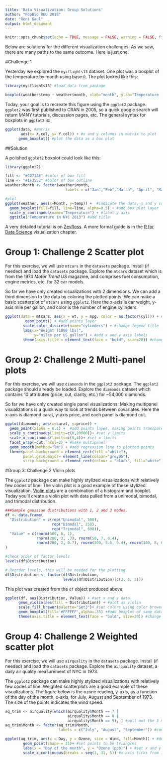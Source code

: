 ```yaml
---
title: 'Data Visualization: Group Solutions'
author: "PopBio REU 2018"
date: "Reni Kaul"
output: html_document
---
```

```r
knitr::opts_chunk$set(echo = TRUE, message = FALSE, warning = FALSE, fig.align = "center")
```



Below are solutions for the different visualization challenges. As we saw, there are many paths to the same outcome. Here is just one. 



#Challenge 1

  Yesterday we explored the `nycflights13` dataset. One plot was a boxplot of the temperature by month using base `R`. The plot looked like this:
   
```r
library(nycflights13) #load data from package

boxplot(weather$temp ~ weather$month, xlab="month", ylab="Temperature (F)" ) #instead of assigning x and y values, you can use the syntax y ~ x
```


Today, your goal is to recreate this figure using the `ggplot2` package.  `ggplot2` was first published to CRAN in 2005, so a quick google search will return *MANY* tutorials, discussion pages, etc.  The general syntax for boxplots in `ggplot2` is:

```r
ggplot(data, #matrix
       aes(x= X.col, y= Y.col)) + #x and y columns in matrix to plot
      geom_boxplot() #plot the data as a box plot
```

##Solution

A polished `ggplot2` boxplot could look like this:

```r
library(ggplot2)

fill <- "#4271AE" #color of box fill
line <- "#1F3552" #color of box outline
weather$Month <- factor(weather$month,
                           labels = c("Jan","Feb","March", "April", "May", "Jun", "Jul", "Aug", "Sep", "Oct", "Nov", "Dec")) #convert month to ordered factor to automatically incorporate month label. 

#plot
ggplot(weather, aes(x=Month, y=temp)) +  #indicate the data, x and y values
  geom_boxplot(fill=fill, line=line, alpha=0.5) + #add box plot layer
  scale_y_continuous(name="Temperature") + #label y axis
  ggtitle("Temperature in NYC 2013") #add title


```


A very detailed tutorial is on [ZevRoss](http://zevross.com/blog/2014/08/04/beautiful-plotting-in-r-a-ggplot2-cheatsheet-3/). A more formal guide is in the [R for Data Science](http://r4ds.had.co.nz/data-visualisation.html) visualization chapter. 


# Group 1: Challenge 2 Scatter plot

For this exercise, we will use `mtcars` in the `datasets` package. Install (if needed) and load the `datasets` package. Explore the `mtcars` dataset which is from the 1974 *Motor Trend US* magazine, and comprises fuel consumption, engine metrics,  etc. for 32 car models. 

So far we have only created visualizations with 2 dimensions. We can add a third dimension to the data by coloring the plotted points. We can make a basic scatterplot of `mtcars` using `ggplot2`. Here the x-axis is car weight, y-axis mile per gallon, and color is the number of engine cylinders.

```r
ggplot(data = mtcars, aes(x = wt, y = mpg, color = as.factor(cyl))) + #set data, x,y and col values
         geom_point() + #add points layer
        scale_color_discrete(name="cylinders") + #change legend title
        labs(x="Weight (1000 lbs)", 
             y="miles per US gallon") + #add x and y axis labels
        theme(axis.title = element_text(face = "bold", size=20)) #change font of both axis labels
```


# Group 2: Challenge 2 Multi-panel plots

For this exercise, we will use `diamonds` in the `ggplot2` package. The `ggplot2` package should already be loaded. Explore the `diamonds` dataset which contains 10 attributes (price, cut, clarity, etc.) for ~54,000 diamonds. 

So far we have only created single panel visualizations. Making multipanel visualizations is a quick way to look at trends between covariates. Here the x-axis is diamond carat, y-axis price, and each panel is diamond cut.  

```r

ggplot(diamonds, aes(x=carat, y=price)) +
  geom_point(alpha = 0.1) +  #add points layes, making points transparent since so many
  scale_y_continuous(limits=c(0,20000))+ #set y limits
  scale_x_continuous(limits=c(0,4))+ #set x limits
  facet_wrap(~cut, ncol=2) + #make multipanel
  geom_smooth(method="lm") + #add regression line to plotted points
  theme(panel.background = element_rect(fill ="white"),
        panel.grid.major= element_line(colour="grey95"),
        strip.background = element_rect(colour = "black", fill="white")) #change color of backgrounds

```

#Group 3: Challenge 2 Violin plots

The `ggplot2` package can make highly stylized visualizations with relatively few codes of line. The violin plot is a good example of these stylized visualization. [Violin plots](http://www.letmegooglethat.com/?q=violin+plots) are a combination of a histogram and boxplot. Today you'll create a violin plot with data pulled from a unimodal, bimodal, and trimodal distribution. 

```r
###Sample gaussian distributions with 1, 2 and 3 modes.
df <- data.frame(
  "Distribution" = c(rep("Unimodal", 500),
                     rep("Bimodal", 250),
                     rep("Trimodal", 600)),
  "Value" = c(rnorm(500, 6, 1),
              rnorm(200, 3, .7), rnorm(50, 7, 0.4),
              rnorm(200, 2, 0.7), rnorm(300, 5.5, 0.4), rnorm(100, 8, 0.4))
)

#check order of factor levels
levels(df$Distribution)

# Reorder levels, this will be needed for the plotting
df$Distribution <- factor(df$Distribution,
                          levels(df$Distribution)[c(3, 1, 2)])

```

This plot was created from the `df` object produced above. 

```r

ggplot(df, aes(Distribution, Value)) + #set x and y data
      geom_violin(aes(fill = Distribution)) + #plot as violin 
      scale_fill_brewer(palette="Set3")+ #set colors using color brewer
      geom_boxplot(fill='#FFFFFF',alpha=.35) +#add boxplot of same data on top
      theme(axis.title = element_text(face = "bold", size=20)) #change font of axis labels

```


# Group 4: Challenge 2 Weighted scatter plot

For this exercise, we will use `airquality` in the `datasets` package. Install (if needed) and load the `datasets` package. Explore the `airquality` dataset, a daily air quality measurement of NYC in 1973.

The `ggplot2` package can make highly stylized visualizations with relatively few codes of line. Weighted scatterplots are a good example of these visualizations. The figure below is the ozone reading, y-axis, as a function of the day of the month, x-axis, for July, August and September of 1973. The size of the points indicates the wind speed. 

```r
aq_trim <- airquality[which(airquality$Month == 7 |
                            airquality$Month == 8 |
                            airquality$Month == 9), ] #pull out the 3 months of interest from the 12 month data set
aq_trim$Month <- factor(aq_trim$Month,
                        labels = c("July", "August", "September")) #convert Month to a factor

ggplot(aq_trim, aes(x = Day, y = Ozone, size = Wind, fill=Month)) + #define dataset, x,y, color and point size
        geom_point(shape = 21)+ #set points to be triangles 
        labs(x = "Day of the month", y = "Ozone (ppb)") + #set x and y labs
        scale_x_continuous(breaks = seq(1, 31, 5)) #x-axis ticks from 1 to 31 by 5  
        

```


